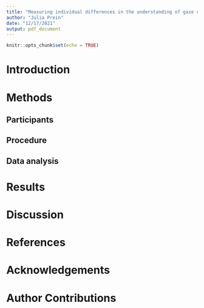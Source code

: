 ```yaml
---
title: "Measuring individual differences in the understanding of gaze cues"
author: "Julia Prein"
date: "12/17/2021"
output: pdf_document
---
```


```r
knitr::opts_chunk$set(echo = TRUE)
```

# Introduction

# Methods
## Participants
## Procedure
## Data analysis

# Results

# Discussion

# References

# Acknowledgements

# Author Contributions
